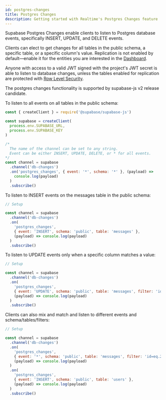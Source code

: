 ```yaml
---
id: postgres-changes
title: Postgres Changes
description: Getting started with Realtime's Postgres Changes feature
---
```


Supabase Postgres Changes enable clients to listen to Postgres database events, specifically INSERT, UPDATE, and DELETE events. 

Clients can elect to get changes for all tables in the public schema, a specific table, or a specific column's value. Replication is not enabled by default—enable it for the entities you are interested in the [Dashboard](https://app.supabase.com/project/_/database/replication). 

Anyone with access to a valid JWT signed with the project's JWT secret is able to listen to database changes, unless the tables enabled for replication are protected with [Row Level Security](/docs/guides/auth/row-level-security). 

The postgres changes functionality is supported by supabase-js v2 release candidate.

To listen to all events on all tables in the public schema:

```js
const { createClient } = require('@supabase/supabase-js')

const supabase = createClient(
  process.env.SUPABASE_URL,
  process.env.SUPABASE_KEY
)

/*
  The name of the channel can be set to any string.
  Event can be either INSERT, UPDATE, DELETE, or * for all events.
*/
const channel = supabase
  .channel('db-changes')
  .on('postgres_changes', { event: '*', schema: '*' }, (payload) =>
    console.log(payload)
  )
  .subscribe()
```

To listen to INSERT events on the messages table in the public schema:

```js
// Setup

const channel = supabase
  .channel('db-changes')
  .on(
    'postgres_changes',
    { event: 'INSERT', schema: 'public', table: 'messages' },
    (payload) => console.log(payload)
  )
  .subscribe()
```

To listen to UPDATE events only when a specific column matches a value:

```js
// Setup

const channel = supabase
  .channel('db-changes')
  .on(
    'postgres_changes',
    { event: 'UPDATE', schema: 'public', table: 'messages', filter: 'id=eq.1' },
    (payload) => console.log(payload)
  )
  .subscribe()
```

Clients can also mix and match and listen to different events and schema/tables/filters:

```js
// Setup

const channel = supabase
  .channel('db-changes')
  .on(
    'postgres_changes',
    { event: '*', schema: 'public', table: 'messages', filter: 'id=eq.23' },
    (payload) => console.log(payload)
  )
  .on(
    'postgres_changes',
    { event: 'INSERT', schema: 'public', table: 'users' },
    (payload) => console.log(payload)
  )
  .subscribe()
```
